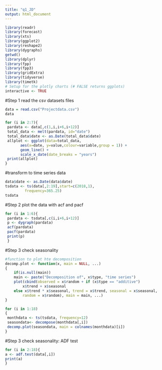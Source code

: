 ```yaml
---
title: "q1_JD"
output: html_document
---
```

```r
library(readr)
library(forecast)
library(xts)
library(ggplot2)
library(reshape2)
library(dygraphs)
getwd()
library(dplyr)
library(fpp)
library(fpp3)
library(gridExtra)
library(tidyverse)
library(timetk)
# Setup for the plotly charts (# FALSE returns ggplots)
interactive <- TRUE
```

#Step 1 read the csv datasets files
```r
data = read.csv("Projectdata.csv")
data
```



```r
for (i in 2:7){
 pardata <- data[,c(1,i,i+6,i+12)]
 total_data <- melt(pardata, id="date")
 total_data$date <- as.Date(total_data$date) 
 allplot <- ggplot(data=total_data,
       aes(x=date, y=value,colour=variable,group = 1)) +
       geom_line() +
       scale_x_date(date_breaks = "years")
 print(allplot)
}
```

#transform to time series data
```r
data$date <- as.Date(data$date)  
tsdata <- ts(data[,2:19],start=c(2018,1),
         frequency=365.25)
tsdata
```


#Step 2 plot the data with acf and pacf
```r
for (i in 1:6){
 pardata <- tsdata[,c(i,i+6,i+12)]
 p <- dygraph(pardata)
 acf(pardata)
 pacf(pardata)
 print(p)
 }
```

#Step 3 check seasonality
```r
#function to plot hte decomposition
decomp.plot <- function(x, main = NULL, ...)
{
    if(is.null(main))
	main <- paste("Decomposition of", x$type, "time series")
    plot(cbind(observed = x$random + if (x$type == "additive")
        x$trend + x$seasonal
    else x$trend * x$seasonal, trend = x$trend, seasonal = x$seasonal,
        random = x$random), main = main, ...)
}

for (i in 1:18)
{
 monthdata <- ts(tsdata, frequency=12)
 seasondata<- decompose(monthdata[,i])
 decomp.plot(seasondata, main = colnames(monthdata)[i])
}

```

#Step 3 check seasonality: ADF test
```r
for (i in 2:18){
a <- adf.test(data[,i])
print(a)
}
```
